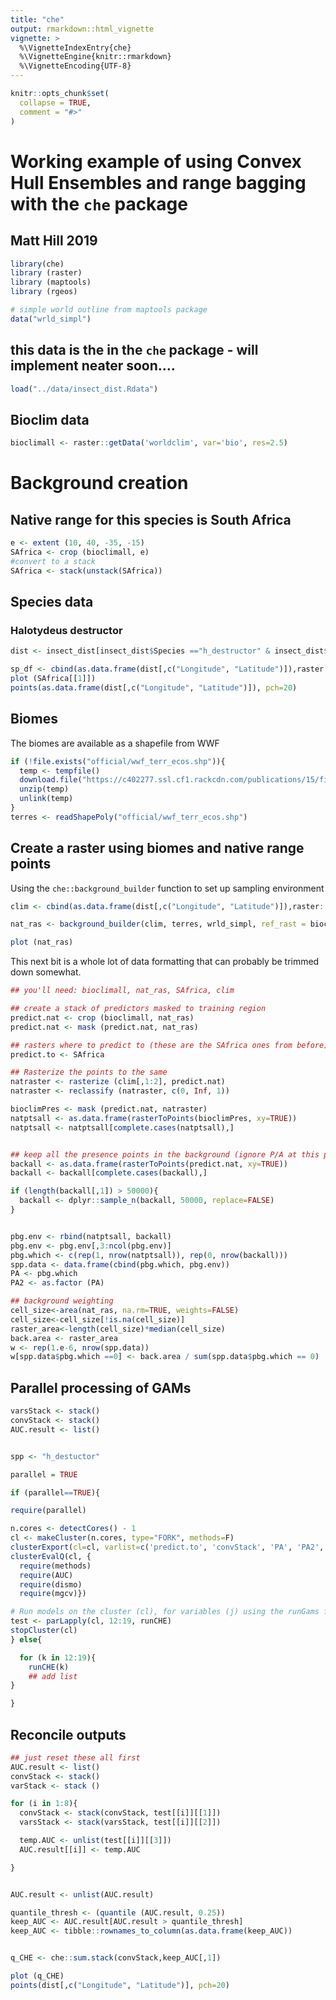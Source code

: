```yaml
---
title: "che"
output: rmarkdown::html_vignette
vignette: >
  %\VignetteIndexEntry{che}
  %\VignetteEngine{knitr::rmarkdown}
  %\VignetteEncoding{UTF-8}
---
```


```r
knitr::opts_chunk$set(
  collapse = TRUE,
  comment = "#>"
)
```

# Working example of using Convex Hull Ensembles and range bagging with the `che` package
## Matt Hill 2019

```r
library(che)
library (raster)
library (maptools)
library (rgeos)

# simple world outline from maptools package
data("wrld_simpl")
```

## this data is the in the `che` package - will implement neater soon....
```r
load("../data/insect_dist.Rdata")
```

## Bioclim data
```r
bioclimall <- raster::getData('worldclim', var='bio', res=2.5)
```


# Background creation

## Native range for this species is South Africa
```r
e <- extent (10, 40, -35, -15)
SAfrica <- crop (bioclimall, e)
#convert to a stack
SAfrica <- stack(unstack(SAfrica))
```

## Species data

### Halotydeus destructor
```r
dist <- insect_dist[insect_dist$Species =="h_destructor" & insect_dist$Range == "Native",]

sp_df <- cbind(as.data.frame(dist[,c("Longitude", "Latitude")]),raster::extract(SAfrica, as.data.frame(dist[,c("Longitude", "Latitude")])))
plot (SAfrica[[1]])
points(as.data.frame(dist[,c("Longitude", "Latitude")]), pch=20)
```

## Biomes

The biomes are available as a shapefile from WWF
```r

if (!file.exists("official/wwf_terr_ecos.shp")){
  temp <- tempfile()
  download.file("https://c402277.ssl.cf1.rackcdn.com/publications/15/files/original/official_teow.zip",temp)
  unzip(temp)
  unlink(temp)
}
terres <- readShapePoly("official/wwf_terr_ecos.shp")
```


## Create a raster using biomes and native range points

Using the `che::background_builder` function to set up sampling environment

```r
clim <- cbind(as.data.frame(dist[,c("Longitude", "Latitude")]),raster::extract(SAfrica, as.data.frame(dist[,c("Longitude", "Latitude")])))

nat_ras <- background_builder(clim, terres, wrld_simpl, ref_rast = bioclimall[[1]])

plot (nat_ras)
```

This next bit is a whole lot of data formatting that can probably be trimmed down somewhat.
```r

## you'll need: bioclimall, nat_ras, SAfrica, clim

## create a stack of predictors masked to training region
predict.nat <- crop (bioclimall, nat_ras)
predict.nat <- mask (predict.nat, nat_ras)

## rasters where to predict to (these are the SAfrica ones from before)
predict.to <- SAfrica

## Rasterize the points to the same
natraster <- rasterize (clim[,1:2], predict.nat)
natraster <- reclassify (natraster, c(0, Inf, 1))

bioclimPres <- mask (predict.nat, natraster)
natptsall <- as.data.frame(rasterToPoints(bioclimPres, xy=TRUE))
natptsall <- natptsall[complete.cases(natptsall),]


## keep all the presence points in the background (ignore P/A at this point)
backall <- as.data.frame(rasterToPoints(predict.nat, xy=TRUE))
backall <- backall[complete.cases(backall),]

if (length(backall[,1]) > 50000){
  backall <- dplyr::sample_n(backall, 50000, replace=FALSE)
}


pbg.env <- rbind(natptsall, backall)
pbg.env <- pbg.env[,3:ncol(pbg.env)]
pbg.which <- c(rep(1, nrow(natptsall)), rep(0, nrow(backall)))
spp.data <- data.frame(cbind(pbg.which, pbg.env))
PA <- pbg.which
PA2 <- as.factor (PA)

## background weighting
cell_size<-area(nat_ras, na.rm=TRUE, weights=FALSE)
cell_size<-cell_size[!is.na(cell_size)]
raster_area<-length(cell_size)*median(cell_size)
back.area <- raster_area
w <- rep(1.e-6, nrow(spp.data))
w[spp.data$pbg.which ==0] <- back.area / sum(spp.data$pbg.which == 0)
```

## Parallel processing of GAMs
```r

varsStack <- stack()
convStack <- stack()
AUC.result <- list()


spp <- "h_destuctor"

parallel = TRUE

if (parallel==TRUE){

require(parallel)

n.cores <- detectCores() - 1
cl <- makeCluster(n.cores, type="FORK", methods=F)
clusterExport(cl=cl, varlist=c('predict.to', 'convStack', 'PA', 'PA2', 'w', 'natptsall', 'pbg.which', 'backall', 'AUC.result'))
clusterEvalQ(cl, {
  require(methods)
  require(AUC)
  require(dismo)
  require(mgcv)})

# Run models on the cluster (cl), for variables (j) using the runGams function...
test <- parLapply(cl, 12:19, runCHE)
stopCluster(cl)
} else{

  for (k in 12:19){
    runCHE(k)
    ## add list
}

}
```
## Reconcile outputs

```r


## just reset these all first
AUC.result <- list()
convStack <- stack()
varStack <- stack ()

for (i in 1:8){
  convStack <- stack(convStack, test[[i]][[1]])
  varsStack <- stack(varsStack, test[[i]][[2]])

  temp.AUC <- unlist(test[[i]][[3]])
  AUC.result[[i]] <- temp.AUC

}


AUC.result <- unlist(AUC.result)

quantile_thresh <- (quantile (AUC.result, 0.25))
keep_AUC <- AUC.result[AUC.result > quantile_thresh]
keep_AUC <- tibble::rownames_to_column(as.data.frame(keep_AUC))


q_CHE <- che::sum.stack(convStack,keep_AUC[,1])

plot (q_CHE)
points(dist[,c("Longitude", "Latitude")], pch=20)

```

